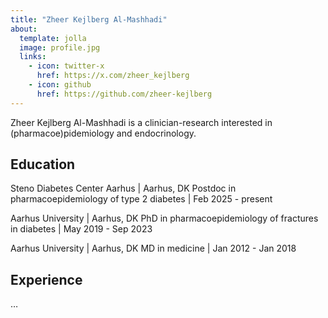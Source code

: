 ```yaml
---
title: "Zheer Kejlberg Al-Mashhadi"
about:
  template: jolla
  image: profile.jpg
  links:
    - icon: twitter-x
      href: https://x.com/zheer_kejlberg
    - icon: github
      href: https://github.com/zheer-kejlberg
---
```


Zheer Kejlberg Al-Mashhadi is a clinician-research interested in (pharmacoe)pidemiology and endocrinology. 

## Education

Steno Diabetes Center Aarhus | Aarhus, DK
Postdoc in pharmacoepidemiology of type 2 diabetes | Feb 2025 - present

Aarhus University | Aarhus, DK
PhD in pharmacoepidemiology of fractures in diabetes | May 2019 - Sep 2023

Aarhus University | Aarhus, DK
MD in medicine | Jan 2012 - Jan 2018

## Experience

...